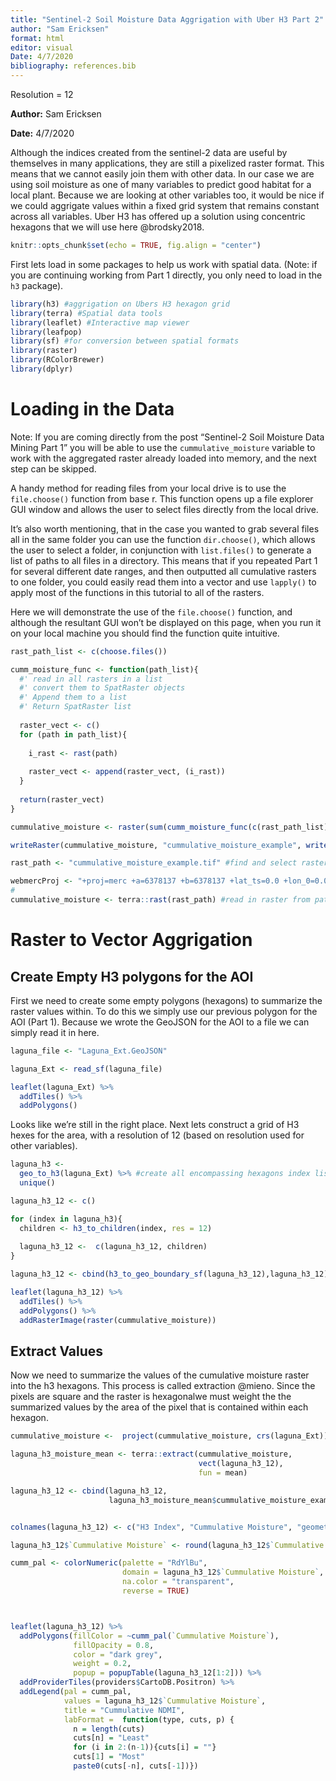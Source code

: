 ```yaml
---
title: "Sentinel-2 Soil Moisture Data Aggrigation with Uber H3 Part 2"
author: "Sam Ericksen"
format: html
editor: visual
Date: 4/7/2020
bibliography: references.bib
---
```


Resolution = 12

**Author:** Sam Ericksen

**Date:** 4/7/2020

Although the indices created from the sentinel-2 data are useful by themselves in many applications, they are still a pixelized raster format. This means that we cannot easily join them with other data. In our case we are using soil moisture as one of many variables to predict good habitat for a local plant. Because we are looking at other variables too, it would be nice if we could aggrigate values within a fixed grid system that remains constant across all variables. Uber H3 has offered up a solution using concentric hexagons that we will use here @brodsky2018.

```r
knitr::opts_chunk$set(echo = TRUE, fig.align = "center")
```

First lets load in some packages to help us work with spatial data. (Note: if you are continuing working from Part 1 directly, you only need to load in the `h3` package).

```r
library(h3) #aggrigation on Ubers H3 hexagon grid
library(terra) #Spatial data tools
library(leaflet) #Interactive map viewer
library(leafpop)
library(sf) #for conversion between spatial formats
library(raster)
library(RColorBrewer)
library(dplyr)
```

# Loading in the Data

Note: If you are coming directly from the post "Sentinel-2 Soil Moisture Data Mining Part 1" you will be able to use the `cummulative_moisture` variable to work with the aggregated raster already loaded into memory, and the next step can be skipped.

A handy method for reading files from your local drive is to use the `file.choose()` function from base r. This function opens up a file explorer GUI window and allows the user to select files directly from the local drive.

It's also worth mentioning, that in the case you wanted to grab several files all in the same folder you can use the function `dir.choose()`, which allows the user to select a folder, in conjunction with `list.files()` to generate a list of paths to all files in a directory. This means that if you repeated Part 1 for several different date ranges, and then outputted all cumulative rasters to one folder, you could easily read them into a vector and use `lapply()` to apply most of the functions in this tutorial to all of the rasters.

Here we will demonstrate the use of the `file.choose()` function, and although the resultant GUI won't be displayed on this page, when you run it on your local machine you should find the function quite intuitive.

```r
rast_path_list <- c(choose.files())

cumm_moisture_func <- function(path_list){
  #' read in all rasters in a list
  #' convert them to SpatRaster objects
  #' Append them to a list
  #' Return SpatRaster list
  
  raster_vect <- c()
  for (path in path_list){
    
    i_rast <- rast(path)
    
    raster_vect <- append(raster_vect, (i_rast))
  }
  
  return(raster_vect)
}

cummulative_moisture <- raster(sum(cumm_moisture_func(c(rast_path_list)), na.rm = TRUE))

writeRaster(cummulative_moisture, "cummulative_moisture_example", writeFormats()[24])
```

```r
rast_path <- "cummulative_moisture_example.tif" #find and select raster, create char vector of path to raster

webmercProj <- "+proj=merc +a=6378137 +b=6378137 +lat_ts=0.0 +lon_0=0.0 +x_0=0.0 +y_0=0 +k=1.0 +units=m +nadgrids=@null +wktext  +no_defs" # crs from previous exercise
# 
cummulative_moisture <- terra::rast(rast_path) #read in raster from path from previous exercise

```

# Raster to Vector Aggrigation

## Create Empty H3 polygons for the AOI

First we need to create some empty polygons (hexagons) to summarize the raster values within. To do this we simply use our previous polygon for the AOI (Part 1). Because we wrote the GeoJSON for the AOI to a file we can simply read it in here.

```r
laguna_file <- "Laguna_Ext.GeoJSON"

laguna_Ext <- read_sf(laguna_file)

leaflet(laguna_Ext) %>% 
  addTiles() %>% 
  addPolygons()
```

Looks like we're still in the right place. Next lets construct a grid of H3 hexes for the area, with a resolution of 12 (based on resolution used for other variables).

```r

laguna_h3 <- 
  geo_to_h3(laguna_Ext) %>% #create all encompassing hexagons index list
  unique()

laguna_h3_12 <- c()

for (index in laguna_h3){
  children <- h3_to_children(index, res = 12)
  
  laguna_h3_12 <-  c(laguna_h3_12, children)
}

laguna_h3_12 <- cbind(h3_to_geo_boundary_sf(laguna_h3_12),laguna_h3_12)[laguna_Ext, ] #retain an attribute of the h3 index

leaflet(laguna_h3_12) %>% 
  addTiles() %>% 
  addPolygons() %>% 
  addRasterImage(raster(cummulative_moisture))
```

## Extract Values

Now we need to summarize the values of the cumulative moisture raster into the h3 hexagons. This process is called extraction @mieno. Since the pixels are square and the raster is hexagonalwe must weight the the summarized values by the area of the pixel that is contained within each hexagon.

```r

cummulative_moisture <-  project(cummulative_moisture, crs(laguna_Ext))

laguna_h3_moisture_mean <- terra::extract(cummulative_moisture, 
                                          vect(laguna_h3_12), 
                                          fun = mean)

laguna_h3_12 <- cbind(laguna_h3_12,
                      laguna_h3_moisture_mean$cummulative_moisture_example)


colnames(laguna_h3_12) <- c("H3 Index", "Cummulative Moisture", "geometry")

laguna_h3_12$`Cummulative Moisture` <- round(laguna_h3_12$`Cummulative Moisture`)

cumm_pal <- colorNumeric(palette = "RdYlBu",
                         domain = laguna_h3_12$`Cummulative Moisture`, 
                         na.color = "transparent", 
                         reverse = TRUE)



leaflet(laguna_h3_12) %>% 
  addPolygons(fillColor = ~cumm_pal(`Cummulative Moisture`), 
              fillOpacity = 0.8, 
              color = "dark grey", 
              weight = 0.2,
              popup = popupTable(laguna_h3_12[1:2])) %>% 
  addProviderTiles(providers$CartoDB.Positron) %>% 
  addLegend(pal = cumm_pal,
            values = laguna_h3_12$`Cummulative Moisture`,
            title = "Cummulative NDMI",
            labFormat =  function(type, cuts, p) {
              n = length(cuts) 	
              cuts[n] = "Least" 	
              for (i in 2:(n-1)){cuts[i] = ""}
              cuts[1] = "Most"	
              paste0(cuts[-n], cuts[-1])})
```
